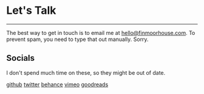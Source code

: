 <div class="page-wrapper index-wrapper big">

# Let's Talk

<hr />

The best way to get in touch is to email me at hello@finmoorhouse.com. To prevent spam, you need to type that out manually. Sorry.

## Socials

I don't spend much time on these, so they might be out of date.

[github](www.github.com)
[twitter](https://www.twitter.com/finmoorhouse)
[behance](?)
[vimeo](?)
[goodreads](https://www.goodreads.com/finm)

</div>
